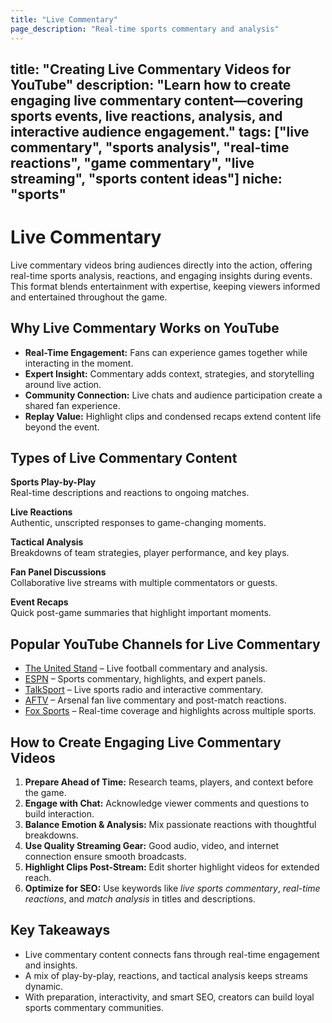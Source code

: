 ```yaml
---
title: "Live Commentary"
page_description: "Real-time sports commentary and analysis"
---
```


title: "Creating Live Commentary Videos for YouTube"
description: "Learn how to create engaging live commentary content—covering sports events, live reactions, analysis, and interactive audience engagement."
tags: ["live commentary", "sports analysis", "real-time reactions", "game commentary", "live streaming", "sports content ideas"]
niche: "sports"
---

# Live Commentary

Live commentary videos bring audiences directly into the action, offering real-time sports analysis, reactions, and engaging insights during events. This format blends entertainment with expertise, keeping viewers informed and entertained throughout the game.

## Why Live Commentary Works on YouTube

- **Real-Time Engagement:** Fans can experience games together while interacting in the moment.  
- **Expert Insight:** Commentary adds context, strategies, and storytelling around live action.  
- **Community Connection:** Live chats and audience participation create a shared fan experience.  
- **Replay Value:** Highlight clips and condensed recaps extend content life beyond the event.  

## Types of Live Commentary Content

**Sports Play-by-Play**  
Real-time descriptions and reactions to ongoing matches.  

**Live Reactions**  
Authentic, unscripted responses to game-changing moments.  

**Tactical Analysis**  
Breakdowns of team strategies, player performance, and key plays.  

**Fan Panel Discussions**  
Collaborative live streams with multiple commentators or guests.  

**Event Recaps**  
Quick post-game summaries that highlight important moments.  

## Popular YouTube Channels for Live Commentary

- [The United Stand](https://www.youtube.com/@UnitedStandMUFC) – Live football commentary and analysis.  
- [ESPN](https://www.youtube.com/@espn) – Sports commentary, highlights, and expert panels.  
- [TalkSport](https://www.youtube.com/@talksport) – Live sports radio and interactive commentary.  
- [AFTV](https://www.youtube.com/@AFTVMedia) – Arsenal fan live commentary and post-match reactions.  
- [Fox Sports](https://www.youtube.com/@FoxSports) – Real-time coverage and highlights across multiple sports.  

## How to Create Engaging Live Commentary Videos

1. **Prepare Ahead of Time:** Research teams, players, and context before the game.  
2. **Engage with Chat:** Acknowledge viewer comments and questions to build interaction.  
3. **Balance Emotion & Analysis:** Mix passionate reactions with thoughtful breakdowns.  
4. **Use Quality Streaming Gear:** Good audio, video, and internet connection ensure smooth broadcasts.  
5. **Highlight Clips Post-Stream:** Edit shorter highlight videos for extended reach.  
6. **Optimize for SEO:** Use keywords like *live sports commentary*, *real-time reactions*, and *match analysis* in titles and descriptions.  

## Key Takeaways

- Live commentary content connects fans through real-time engagement and insights.  
- A mix of play-by-play, reactions, and tactical analysis keeps streams dynamic.  
- With preparation, interactivity, and smart SEO, creators can build loyal sports commentary communities.  